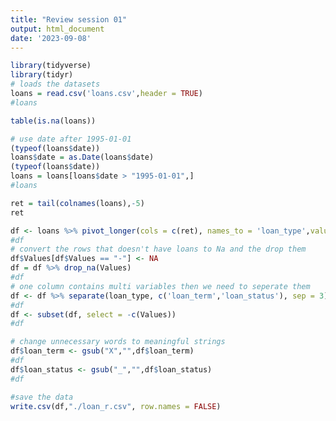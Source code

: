 ```yaml
---
title: "Review session 01"
output: html_document
date: '2023-09-08'
---
```


```r
library(tidyverse)
library(tidyr)
# loads the datasets
loans = read.csv('loans.csv',header = TRUE)
#loans
```
```r
table(is.na(loans))
```

```r
# use date after 1995-01-01
(typeof(loans$date))
loans$date = as.Date(loans$date)
(typeof(loans$date))
loans = loans[loans$date > "1995-01-01",]
#loans
```



```r
ret = tail(colnames(loans),-5)
ret

df <- loans %>% pivot_longer(cols = c(ret), names_to = 'loan_type',values_to = "Values") 
#df
# convert the rows that doesn't have loans to Na and the drop them
df$Values[df$Values == "-"] <- NA
df = df %>% drop_na(Values)
#df 
# one column contains multi variables then we need to seperate them
df <- df %>% separate(loan_type, c('loan_term','loan_status'), sep = 3)
#df
df <- subset(df, select = -c(Values))
#df
```



```r
# change unnecessary words to meaningful strings 
df$loan_term <- gsub("X","",df$loan_term)
#df
df$loan_status <- gsub("_","",df$loan_status)
#df

#save the data
write.csv(df,"./loan_r.csv", row.names = FALSE)
```

